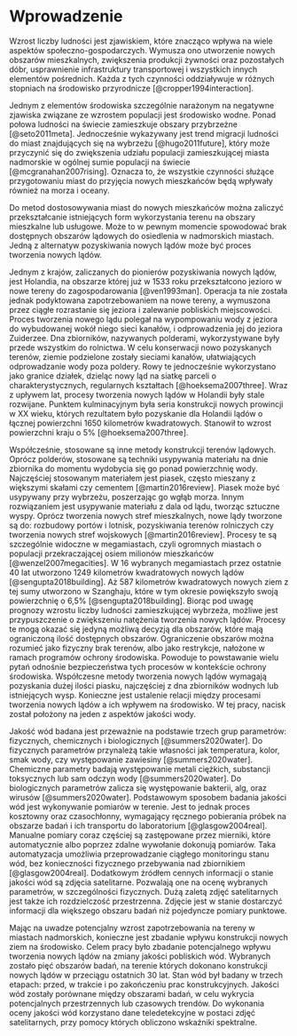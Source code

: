 # Wprowadzenie {#sec-wprowadzenie}

Wzrost liczby ludności jest zjawiskiem, które znacząco wpływa na wiele aspektów społeczno-gospodarczych.
Wymusza ono utworzenie nowych obszarów mieszkalnych, zwiększenia produkcji żywności oraz pozostałych dóbr, usprawnienie infrastruktury transportowej i wszystkich innych elementów pośrednich.
Każda z tych czynności oddziaływuje w różnych stopniach na środowisko przyrodnicze [@cropper1994interaction].

Jednym z elementów środowiska szczególnie narażonym na negatywne zjawiska związane ze wzrostem populacji jest środowisko wodne.
Ponad połowa ludności na świecie zamieszkuje obszary przybrzeżne [@seto2011meta].
Jednocześnie wykazywany jest trend migracji ludności do miast znajdujących się na wybrzeżu [@hugo2011future], który może przyczynić się do zwiększenia udziału populacji zamieszkującej miasta nadmorskie w ogólnej sumie populacji na świecie [@mcgranahan2007rising].
Oznacza to, że wszystkie czynności służące przygotowaniu miast do przyjęcia nowych mieszkańców będą wpływały również na morza i oceany.

Do metod dostosowywania miast do nowych mieszkańców można zaliczyć przekształcanie istniejących form wykorzystania terenu na obszary mieszkalne lub usługowe.
Może to w pewnym momencie spowodować brak dostępnych obszarów lądowych do osiedlenia w nadmorskich miastach.
Jedną z alternatyw pozyskiwania nowych lądów może być proces tworzenia nowych lądów.

Jednym z krajów, zaliczanych do pionierów pozyskiwania nowych lądów, jest Holandia, na obszarze której już w 1533 roku przekształcono jezioro w nowe tereny do zagospodarowania [@ven1993man].
Operacja ta nie została jednak podyktowana zapotrzebowaniem na nowe tereny, a wymuszona przez ciągłe rozrastanie się jeziora i zalewanie pobliskich miejscowości.
Proces tworzenia nowego lądu polegał na wypompowaniu wody z jeziora do wybudowanej wokół niego sieci kanałów, i odprowadzenia jej do jeziora Zuiderzee.
Dna zbiorników, nazywanych polderami, wykorzystywane były przede wszystkim do rolnictwa.
W celu konserwacji nowo pozyskanych terenów, ziemie podzielone zostały sieciami kanałów, ułatwiających odprowadzanie wody poza poldery.
Rowy te jednocześnie wykorzystano jako granice działek, dzieląc nowy ląd na siatkę parceli o charakterystycznych, regularnych kształtach [@hoeksema2007three].
Wraz z upływem lat, procesy tworzenia nowych lądów w Holandii były stale rozwijane.
Punktem kulminacyjnym była seria konstrukcji nowych prowincji w XX wieku, których rezultatem było pozyskanie dla Holandii lądów o łącznej powierzchni 1650 kilometrów kwadratowych.
Stanowił to wzrost powierzchni kraju o 5% [@hoeksema2007three].

Współcześnie, stosowane są inne metody konstrukcji terenów lądowych.
Oprócz polderów, stosowane są techniki usypywania materiału na dnie zbiornika do momentu wydobycia się go ponad powierzchnię wody.
Najczęściej stosowanym materiałem jest piasek, często mieszany z większymi skałami czy cementem [@martin2016review].
Piasek może być usypywany przy wybrzeżu, poszerzając go wgłąb morza.
Innym rozwiązaniem jest usypywanie materiału z dala od lądu, tworząc sztuczne wyspy.
Oprócz tworzenia nowych stref mieszkalnych, nowe lądy tworzone są do: rozbudowy portów i lotnisk, pozyskiwania terenów rolniczych czy tworzenia nowych stref  wojskowych [@martin2016review].
Procesy te są szczególnie widoczne w megamiastach, czyli ogromnych miastach o populacji przekraczającej osiem milionów mieszkańców [@wenzel2007megacities].
W 16 wybranych megamiastach przez ostatnie 40 lat utworzono 1249 kilometrów kwadratowych nowych lądów [@sengupta2018building].
Aż 587 kilometrów kwadratowych nowych ziem z tej sumy utworzono w Szanghaju, które w tym okresie powiększyło swoją powierzchnię o 6,5% [@sengupta2018building].
Biorąc pod uwagę prognozy wzrostu liczby ludności zamieszkującej wybrzeża, możliwe jest przypuszczenie o zwiększeniu natężenia tworzenia nowych lądów.
Procesy te mogą okazać się jedyną możliwą decyzją dla obszarów, które mają ograniczoną ilość dostępnych obszarów.
Ograniczenie obszarów można rozumieć jako fizyczny brak terenów, albo jako restrykcje, nałożone w ramach programów ochrony środowiska.
Powoduje to powstawanie wielu pytań odnośnie bezpieczeństwa tych procesów w kontekście ochrony środowiska.
Współczesne metody tworzenia nowych lądów wymagają pozyskania dużej ilości piasku, najczęściej z dna zbiorników wodnych lub istniejących wysp.
Konieczne jest ustalenie relacji między procesami tworzenia nowych lądów a ich wpływem na środowisko.
W tej pracy, nacisk został położony na jeden z aspektów jakości wody.

Jakość wód badana jest przeważnie na podstawie trzech grup parametrów: fizycznych, chemicznych i biologicznych [@summers2020water].
Do fizycznych parametrów przynależą takie własności jak temperatura, kolor, smak wody, czy występowanie zawiesiny [@summers2020water]. 
Chemiczne parametry badają występowanie metali ciężkich, substancji toksycznych lub sam odczyn wody [@summers2020water].
Do biologicznych parametrów zalicza się występowanie bakterii, alg, oraz wirusów [@summers2020water].
Podstawowym sposobem badania jakości wód jest wykonywanie pomiarów w terenie.
Jest to jednak proces kosztowny oraz czasochłonny, wymagający ręcznego pobierania próbek na obszarze badań i ich transportu do laboratorium [@glasgow2004real].
Manualne pomiary coraz częściej są zastępowane przez mierniki, które automatycznie albo poprzez zdalne wywołanie dokonują pomiarów.
Taka automatyzacja umożliwia przeprowadzanie ciągłego monitoringu stanu wód, bez konieczności fizycznego przebywania nad zbiornikiem [@glasgow2004real].
Dodatkowym źródłem cennych informacji o stanie jakości wód są zdjęcia satelitarne.
Pozwalają one na ocenę wybranych parametrów, w szczególności fizycznych.
Dużą zaletą zdjęć satelitarnych jest także ich rozdzielczość przestrzenna.
Zdjęcie jest w stanie dostarczyć informacji dla większego obszaru badań niż pojedyncze pomiary punktowe.

Mając na uwadze potencjalny wzrost zapotrzebowania na tereny w miastach nadmorskich, konieczne jest zbadanie wpływu konstrukcji nowych ziem na środowisko.
Celem pracy było zbadanie potencjalnego wpływu tworzenia nowych lądów na zmiany jakości pobliskich wód.
Wybranych zostało pięć obszarów badań, na terenie których dokonano konstrukcji nowych lądów w przeciągu ostatnich 30 lat.
Stan wód był badany w trzech etapach: przed, w trakcie i po zakończeniu prac konstrukcyjnych.
Jakości wód zostały porównane między obszarami badań, w celu wykrycia potencjalnych przestrzennych lub czasowych trendów.
Do wykonania oceny jakości wód korzystano dane teledetekcyjne w postaci zdjęć satelitarnych, przy pomocy których obliczono wskaźniki spektralne.

